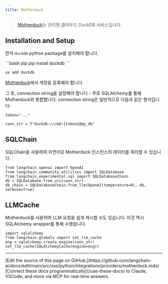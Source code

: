 ```yaml
---
title: Motherduck
---
```


>[Motherduck](https://motherduck.com/)는 관리형 클라우드 DuckDB 서비스입니다.

## Installation and Setup

먼저 `duckdb` python package를 설치해야 합니다.

<CodeGroup>
```bash pip
pip install duckdb
```

```bash uv
uv add duckdb
```
</CodeGroup>

[Motherduck](https://motherduck.com/)에서 계정을 등록해야 합니다.

그 후, connection string을 설정해야 합니다 - 주로 SQLAlchemy를 통해 Motherduck와 통합합니다.
connection string은 일반적으로 다음과 같은 형식입니다:

```
token="..."

conn_str = f"duckdb:///md:{token}@my_db"
```

## SQLChain

SQLChain을 사용하여 자연어로 Motherduck 인스턴스의 데이터를 쿼리할 수 있습니다.

```
from langchain_openai import OpenAI
from langchain_community.utilities import SQLDatabase
from langchain_experimental.sql import SQLDatabaseChain
db = SQLDatabase.from_uri(conn_str)
db_chain = SQLDatabaseChain.from_llm(OpenAI(temperature=0), db, verbose=True)
```


## LLMCache

Motherduck를 사용하여 LLM 요청을 쉽게 캐시할 수도 있습니다.
이것 역시 SQLAlchemy wrapper를 통해 수행됩니다.

```
import sqlalchemy
from langchain.globals import set_llm_cache
eng = sqlalchemy.create_engine(conn_str)
set_llm_cache(SQLAlchemyCache(engine=eng))
```

---

<Callout icon="pen-to-square" iconType="regular">
    [Edit the source of this page on GitHub.](https://github.com/langchain-ai/docs/edit/main/src/oss/python/integrations/providers/motherduck.mdx)
</Callout>
<Tip icon="terminal" iconType="regular">
    [Connect these docs programmatically](/use-these-docs) to Claude, VSCode, and more via MCP for    real-time answers.
</Tip>
